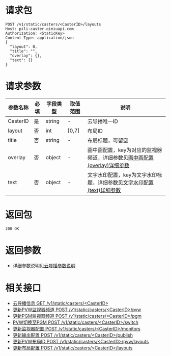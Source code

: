 # 请求包
```
POST /v1/static/casters/<CasterID>/layouts
Host: pili-caster.qiniuapi.com
Authorization: <StaticKey>
Content-Type: application/json
{
  "layout": 0,
  "title": "",
  "overlay": {},
  "text": {}
}
```

# 请求参数

参数名称 | 必填 | 字段类型 | 取值范围 | 说明
 ---|---|---|---|---
CasterID | 是 | string | - | 云导播唯一ID
layout | 否 | int | [0,7] | 布局ID
title | 否 | string | - | 布局标题，可留空
overlay | 否 | object | - | 画中画配置，key为对应的监视器频道，详细参数见[画中画配置(overlay)详细参数](/pili/api/4735#overlay)
text | 否 | object | - | 文字水印配置，key为文字水印标题，详细参数见[文字水印配置(text)详细参数](/pili/api/4735#text)


# 返回包
```
200 OK
```


# 返回参数

- 详细参数说明见[云导播参数说明](/pili/api/4735#caster)


# 相关接口

- [云导播信息 GET /v1/static/casters/<CasterID\>](/pili/api/4717)
- [更新PVW监视器频道 POST /v1/static/casters/<CasterID\>/pvw](/pili/api/4718)
- [更新PGM监视器频道 POST /v1/static/casters/<CasterID\>/pgm](/pili/api/4719)
- [PVW切换至PGM POST /v1/static/casters/<CasterID\>/switch](/pili/api/4720)
- [更新监视器配置 POST /v1/static/casters/<CasterID\>/monitors](/pili/api/4721)
- [更新输出配置 POST /v1/static/casters/<CasterID\>/publish](/pili/api/4722)
- [更新PVW布局ID POST /v1/static/casters/<CasterID\>/pvw/layouts](/pili/api/4723)
- [更新布局配置 POST /v1/static/casters/<CasterID\>/layouts](/pili/api/4724)


